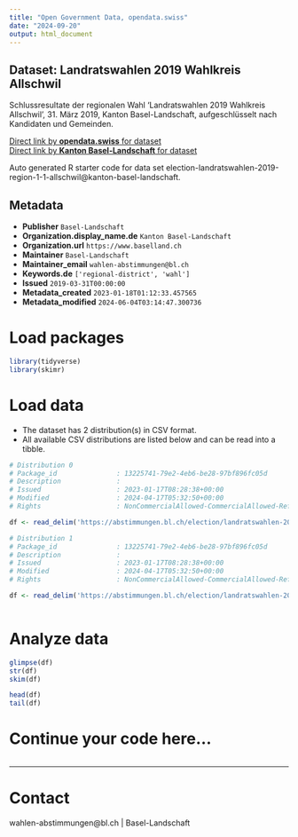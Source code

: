 ```yaml
---
title: "Open Government Data, opendata.swiss"
date: "2024-09-20"
output: html_document
---
```


## Dataset: Landratswahlen 2019 Wahlkreis Allschwil

Schlussresultate der regionalen Wahl 'Landratswahlen 2019 Wahlkreis Allschwil', 31. März 2019, Kanton Basel-Landschaft, aufgeschlüsselt nach Kandidaten und Gemeinden.

[Direct link by **opendata.swiss** for dataset](https://opendata.swiss/de/dataset/landratswahlen-2019-wahlkreis-allschwil)<br>
[Direct link by **Kanton Basel-Landschaft** for dataset](https://abstimmungen.bl.ch/election/landratswahlen-2019-region-1-1-allschwil/data)

Auto generated R starter code for data set election-landratswahlen-2019-region-1-1-allschwil@kanton-basel-landschaft.

## Metadata

- **Publisher** `Basel-Landschaft`
- **Organization.display_name.de** `Kanton Basel-Landschaft`
- **Organization.url** `https://www.baselland.ch`
- **Maintainer** `Basel-Landschaft`
- **Maintainer_email** `wahlen-abstimmungen@bl.ch`
- **Keywords.de** `['regional-district', 'wahl']`
- **Issued** `2019-03-31T00:00:00`
- **Metadata_created** `2023-01-18T01:12:33.457565`
- **Metadata_modified** `2024-06-04T03:14:47.300736`


# Load packages

```r

library(tidyverse)
library(skimr)

```

# Load data

-   The dataset has 2 distribution(s) in CSV format.
-   All available CSV distributions are listed below and can be read into a tibble.

```r

# Distribution 0
# Package_id               : 13225741-79e2-4eb6-be28-97bf896fc05d
# Description              : 
# Issued                   : 2023-01-17T08:28:38+00:00
# Modified                 : 2024-04-17T05:32:50+00:00
# Rights                   : NonCommercialAllowed-CommercialAllowed-ReferenceRequired

df <- read_delim('https://abstimmungen.bl.ch/election/landratswahlen-2019-region-1-1-allschwil/data-csv')

# Distribution 1
# Package_id               : 13225741-79e2-4eb6-be28-97bf896fc05d
# Description              : 
# Issued                   : 2023-01-17T08:28:38+00:00
# Modified                 : 2024-04-17T05:32:50+00:00
# Rights                   : NonCommercialAllowed-CommercialAllowed-ReferenceRequired

df <- read_delim('https://abstimmungen.bl.ch/election/landratswahlen-2019-region-1-1-allschwil/data-parties-csv')



```

# Analyze data

```r

glimpse(df)
str(df)
skim(df)

head(df)
tail(df)

```

# Continue your code here...

```r

```

------------------------------------------------------------------------

# Contact

wahlen-abstimmungen@bl.ch | Basel-Landschaft

